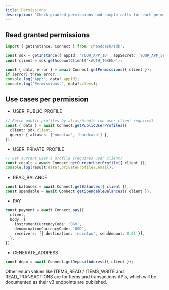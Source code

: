 ```yaml
---
title: Permissions
description: 'Check granted permissions and sample calls for each permission in v3'
---
```


## Read granted permissions

```typescript
import { getInstance, Connect } from '@handcash/sdk';

const sdk = getInstance({ appId: 'YOUR_APP_ID', appSecret: 'YOUR_APP_SECRET' });
const client = sdk.getAccountClient('<AUTH_TOKEN>');

const { data, error } = await Connect.getPermissions({ client });
if (error) throw error;
console.log('App:', data?.appId);
console.log('Permissions:', data?.items);
```

## Use cases per permission

- USER_PUBLIC_PROFILE

```typescript
// Fetch public profiles by alias/handle (no user client required)
const { data } = await Connect.getPublicUserProfiles({
  client: sdk.client,
  query: { aliases: ['nosetwo', 'handcash'] },
});
```

- USER_PRIVATE_PROFILE

```typescript
// Get current user's profile (requires user client)
const result = await Connect.getCurrentUserProfile({ client });
console.log(result.data?.privateProfile?.email);
```

- READ_BALANCE

```typescript
const balances = await Connect.getBalances({ client });
const spendable = await Connect.getSpendableBalances({ client });
```

- PAY

```typescript
const payment = await Connect.pay({
  client,
  body: {
    instrumentCurrencyCode: 'BSV',
    denominationCurrencyCode: 'USD',
    receivers: [{ destination: 'nosetwo', sendAmount: 0.01 }],
  },
});
```

- GENERATE_ADDRESS

```typescript
const depo = await Connect.getDepositAddress({ client });
```

<Note>
Other enum values like ITEMS_READ / ITEMS_WRITE and READ_TRANSACTIONS are for Items and transactions APIs, which will be documented as their v3 endpoints are published.
</Note>


